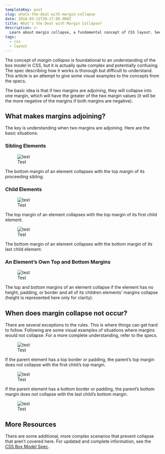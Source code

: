 ```yaml
---
templateKey: post
slug: whats-the-deal-with-margin-collapse
date: 2018-03-11T20:17:00.000Z
title: What’s the Deal with Margin Collapse?
description: >-
  Learn about margin collapse, a fundamental concept of CSS layout. See visual examples of when margin collapse happens, and when it doesn’t.
tags:
  - css
  - layout
---
```

The concept of *margin collapse* is foundational to an understanding of the box model in CSS, but it is actually quite complex and potentially confusing. The spec describing how it works is thorough but difficult to understand. This article is an attempt to give some visual examples to the concepts from the specs.

The basic idea is that if two margins are adjoining, they will collapse into one margin, which will have the greater of the two margin values (it will be the more negative of the margins if both margins are negative).

## What makes margins adjoining?

The key is understanding when two margins are adjoining. Here are the basic situations:

### Sibling Elements

<figure>
  <img src="../../assets/sibling-elements.png" alt="test"/>
  <figcaption>Test</figcaption>
</figure>

The bottom margin of an element collapses with the top margin of its proceeding sibling.

### Child Elements

<figure>
  <img src="../../assets/child-elements-top.png" alt="test"/>
  <figcaption>Test</figcaption>
</figure>

The top margin of an element collapses with the top margin of its first child element.

<figure>
  <img src="../../assets/child-elements-bottom.png" alt="test"/>
  <figcaption>Test</figcaption>
</figure>

The bottom margin of an element collapses with the bottom margin of its last child element.

### An Element’s Own Top and Bottom Margins

<figure>
  <img src="https://via.placeholder.com/800x400" alt="test"/>
  <figcaption>Test</figcaption>
</figure>

The top and bottom margins of an element collapse if the element has no height, padding, or border and all of its children elements’ margins collapse (height is represented here only for clarity).

## When does margin collapse not occur?

There are several exceptions to the rules. This is where things can get hard to follow. Following are some visual examples of situations where margins would not collapse. For a more complete understanding, refer to the specs.

<figure>
  <img src="https://via.placeholder.com/800x400" alt="test"/>
  <figcaption>Test</figcaption>
</figure>

If the parent element has a top border or padding, the parent’s top margin does not collapse with the first child’s top margin.

<figure>
  <img src="https://via.placeholder.com/800x400" alt="test"/>
  <figcaption>Test</figcaption>
</figure>

If the parent element has a bottom border or padding, the parent’s bottom margin does not collapse with the last child’s bottom margin.

<figure>
  <img src="https://via.placeholder.com/800x400" alt="test"/>
  <figcaption>Test</figcaption>
</figure>

## More Resources

There are some additional, more complex scenarios that prevent collapse that aren’t covered here. For updated and complete information, see the [CSS Box Model Spec](https://www.w3.org/TR/CSS2/box.html#collapsing-margins).
